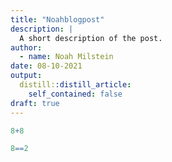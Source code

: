 ```yaml
---
title: "Noahblogpost"
description: |
  A short description of the post.
author:
  - name: Noah Milstein
date: 08-10-2021
output:
  distill::distill_article:
    self_contained: false
draft: true
---
```

```r
8+8
```
```r
8==2
```




